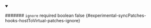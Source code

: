 
<details className="config-field" data-expandable="false" open>
<summary>

####### `ignore` <span className="config-field-required" data-required="false">required</span> <span className="config-field-type">boolean</span> <span className="config-field-default">false</span> <span className="config-field-enum"></span> {#experimental-syncPatches-hooks-hostToVirtual-patches-ignore}



</summary>



</details>
